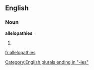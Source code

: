 ==English==

===Noun===
'''allelopathies'''

# {{plural of|[[allelopathy]]}}

[[Category:English plurals ending in "-ies"]]

[[fr:allelopathies]]